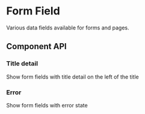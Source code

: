 

# Form Field

Various data fields available for forms and pages.

<Canvas>
  <Story id="ui-components-ui-form-field-form-field-stories-js--default-story" />
</Canvas>

## Component API

<ArgsTable of={FormField} />

### Title detail

Show form fields with title detail on the left of the title

<Canvas>
  <Story id="ui-components-ui-form-field-form-field-stories-js--form-field-with-title-detail" />
</Canvas>

### Error

Show form fields with error state

<Canvas>
  <Story id="ui-components-ui-form-field-form-field-stories-js--form-field-with-error" />
</Canvas>
